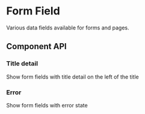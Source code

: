 

# Form Field

Various data fields available for forms and pages.

<Canvas>
  <Story id="ui-components-ui-form-field-form-field-stories-js--default-story" />
</Canvas>

## Component API

<ArgsTable of={FormField} />

### Title detail

Show form fields with title detail on the left of the title

<Canvas>
  <Story id="ui-components-ui-form-field-form-field-stories-js--form-field-with-title-detail" />
</Canvas>

### Error

Show form fields with error state

<Canvas>
  <Story id="ui-components-ui-form-field-form-field-stories-js--form-field-with-error" />
</Canvas>
